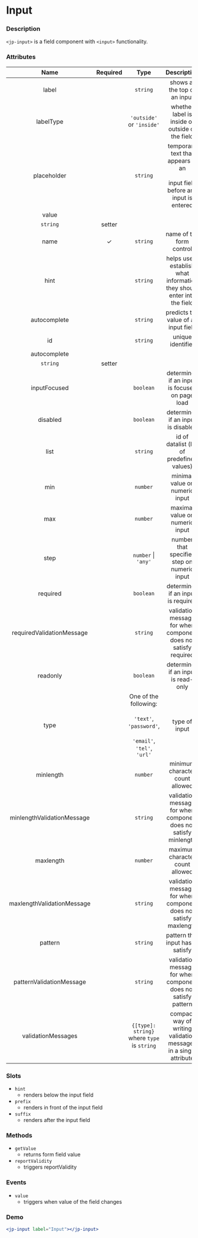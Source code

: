 
# Input

### Description

`<jp-input>` is a field component with `<input>` functionality.

### Attributes

|          **Name**          | **Required** |                                           **Type**                                            |                                   **Description**                                     |
| :------------------------: | :----------: | :-------------------------------------------------------------------------------------------: | :---------------------------------------------------------------------------------: | 
|           label            |              |                                           `string`                                            |                            shows at the top of an input                             |
|         labelType          |              |                                   `'outside'` or `'inside'`                                   |                   whether label is inside or outside of the field                   |
|        placeholder         |              |                                           `string`                                            | temporary text that appears in an <br></br> input field before any input is entered |
|           value            |              |                 
`string`                                            |                            setter                 |
|            name            |      ✓       |                                           `string`                                            |                              name of the form control                               |
|             hint           |                      |                                         `string`                                   | helps users establish what information they should enter into the field|
|        autocomplete        |                      |                                         `string`                                            |               predicts the value of an input field                        |
|             id             |              |                                           `string`                                            |                                  unique identifier                                  |
|           autocomplete           |              |                 
`string`                                            |                            setter                 |
|          inputFocused         |              |                                           `boolean`                                           |                         determines if an input is focused on page load 
|          disabled          |              |                                           `boolean`                                           |                         determines if an input is disabled                          |
|            list            |              |                                           `string`                                            |                     id of datalist (list of predefined values)                      |
|            min             |              |                                           `number`                                            |                           minimal value on numeric input                            |
|            max             |              |                                           `number`                                            |                           maximal value on numeric input                            |
|            step            |              |                                           `number`       \|                                       `'any'`                                       | number that specifies step on numeric input |
|          required          |              |                                           `boolean`                                           |                         determines if an input is required                          |
| requiredValidationMessage  |              |                                           `string`                                            |           validation message for when component does not satisfy required           |
|          readonly          |              |                                           `boolean`                                           |                         determines if an input is read-only                         |
|            type            |              | One of the following: <br></br> `'text'`, `'password'`, <br></br> `'email'`, `'tel'`, `'url'` |                                    type of input                                    |
|         minlength          |              |                                           `number`                                            |                           minimum character count allowed                           |
| minlengthValidationMessage |              |                                           `string`                                            |          validation message for when component does not satisfy minlength           |
|         maxlength          |              |                                           `number`                                            |                           maximum character count allowed                           |
| maxlengthValidationMessage |              |                                           `string`                                            |          validation message for when component does not satisfy maxlength           |
|          pattern           |              |                                           `string`                                            |                          pattern that input has to satisfy                          |
|  patternValidationMessage  |              |                                           `string`                                            |           validation message for when component does not satisfy pattern            |
|     validationMessages     |              |                          `{[type]: string}` where `type` is `string`                          |          compact way of writing validation messages in a single attribute           |

### Slots

- `hint`
  - renders below the input field
- `prefix`
  - renders in front of the input field
- `suffix`
  - renders after the input field

### Methods

- `getValue`
  - returns form field value
- `reportValidity`
  - triggers reportValidity

### Events

- `value`
  - triggers when value of the field changes

### Demo

```jsx live
<jp-input label="Input"></jp-input>
```
